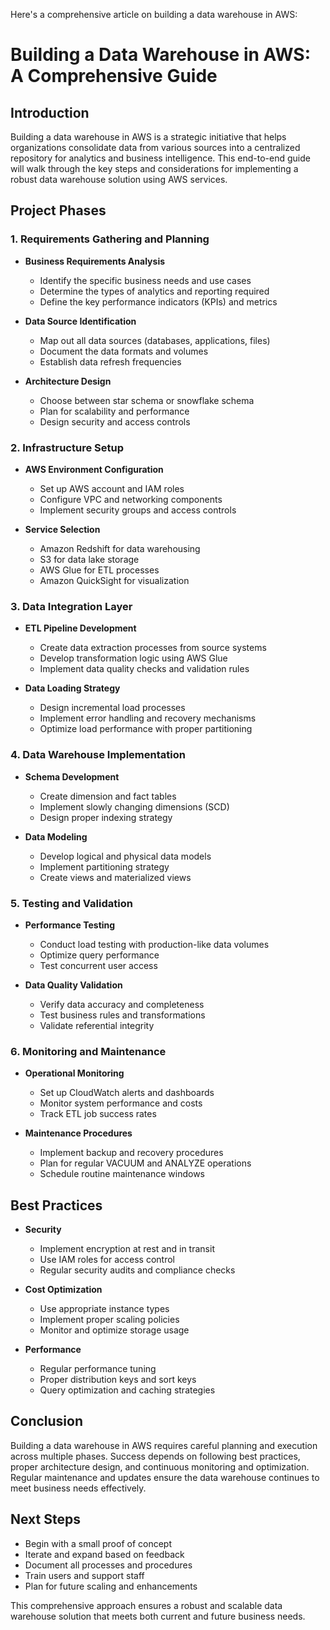 Here's a comprehensive article on building a data warehouse in AWS:

# Building a Data Warehouse in AWS: A Comprehensive Guide

## Introduction
Building a data warehouse in AWS is a strategic initiative that helps organizations consolidate data from various sources into a centralized repository for analytics and business intelligence. This end-to-end guide will walk through the key steps and considerations for implementing a robust data warehouse solution using AWS services.

## Project Phases

### 1. Requirements Gathering and Planning
* **Business Requirements Analysis**
  - Identify the specific business needs and use cases
  - Determine the types of analytics and reporting required
  - Define the key performance indicators (KPIs) and metrics

* **Data Source Identification**
  - Map out all data sources (databases, applications, files)
  - Document the data formats and volumes
  - Establish data refresh frequencies

* **Architecture Design**
  - Choose between star schema or snowflake schema
  - Plan for scalability and performance
  - Design security and access controls

### 2. Infrastructure Setup

* **AWS Environment Configuration**
  - Set up AWS account and IAM roles
  - Configure VPC and networking components
  - Implement security groups and access controls

* **Service Selection**
  - Amazon Redshift for data warehousing
  - S3 for data lake storage
  - AWS Glue for ETL processes
  - Amazon QuickSight for visualization

### 3. Data Integration Layer

* **ETL Pipeline Development**
  - Create data extraction processes from source systems
  - Develop transformation logic using AWS Glue
  - Implement data quality checks and validation rules

* **Data Loading Strategy**
  - Design incremental load processes
  - Implement error handling and recovery mechanisms
  - Optimize load performance with proper partitioning

### 4. Data Warehouse Implementation

* **Schema Development**
  - Create dimension and fact tables
  - Implement slowly changing dimensions (SCD)
  - Design proper indexing strategy

* **Data Modeling**
  - Develop logical and physical data models
  - Implement partitioning strategy
  - Create views and materialized views

### 5. Testing and Validation

* **Performance Testing**
  - Conduct load testing with production-like data volumes
  - Optimize query performance
  - Test concurrent user access

* **Data Quality Validation**
  - Verify data accuracy and completeness
  - Test business rules and transformations
  - Validate referential integrity

### 6. Monitoring and Maintenance

* **Operational Monitoring**
  - Set up CloudWatch alerts and dashboards
  - Monitor system performance and costs
  - Track ETL job success rates

* **Maintenance Procedures**
  - Implement backup and recovery procedures
  - Plan for regular VACUUM and ANALYZE operations
  - Schedule routine maintenance windows

## Best Practices

* **Security**
  - Implement encryption at rest and in transit
  - Use IAM roles for access control
  - Regular security audits and compliance checks

* **Cost Optimization**
  - Use appropriate instance types
  - Implement proper scaling policies
  - Monitor and optimize storage usage

* **Performance**
  - Regular performance tuning
  - Proper distribution keys and sort keys
  - Query optimization and caching strategies

## Conclusion
Building a data warehouse in AWS requires careful planning and execution across multiple phases. Success depends on following best practices, proper architecture design, and continuous monitoring and optimization. Regular maintenance and updates ensure the data warehouse continues to meet business needs effectively.

## Next Steps
* Begin with a small proof of concept
* Iterate and expand based on feedback
* Document all processes and procedures
* Train users and support staff
* Plan for future scaling and enhancements

This comprehensive approach ensures a robust and scalable data warehouse solution that meets both current and future business needs.